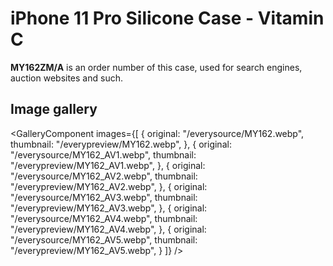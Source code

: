 
# iPhone 11 Pro Silicone Case - Vitamin C

<Callout type='info' emoji='👉🏻'>**MY162ZM/A** is an order number of this case, used for search engines, auction websites and such.</Callout>

## Image gallery

<GalleryComponent
    images={[
      {
        original: "/everysource/MY162.webp",
        thumbnail: "/everypreview/MY162.webp",
      },
      {
        original: "/everysource/MY162_AV1.webp",
        thumbnail: "/everypreview/MY162_AV1.webp",
      },
      {
        original: "/everysource/MY162_AV2.webp",
        thumbnail: "/everypreview/MY162_AV2.webp",
      },
      {
        original: "/everysource/MY162_AV3.webp",
        thumbnail: "/everypreview/MY162_AV3.webp",
      },
      {
        original: "/everysource/MY162_AV4.webp",
        thumbnail: "/everypreview/MY162_AV4.webp",
      },
      {
        original: "/everysource/MY162_AV5.webp",
        thumbnail: "/everypreview/MY162_AV5.webp",
      }
    ]}
  />
